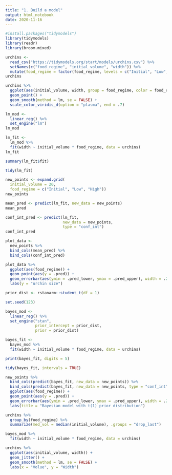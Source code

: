 ```yaml
---
title: "1. Build a model"
output: html_notebook
date: 2020-11-16
---
```



```r
#install.packages("tidymodels")
library(tidymodels)
library(readr)
library(broom.mixed)
```


```r
urchins <-
  read_csv("https://tidymodels.org/start/models/urchins.csv") %>%
  setNames(c("food_regime", "initial_volume", "width")) %>%
  mutate(food_regime = factor(food_regime, levels = c("Initial", "Low", "High")))
urchins
```


```r
urchins %>%
  ggplot(aes(initial_volume, width, group = food_regime, color = food_regime)) +
  geom_point() +
  geom_smooth(method = lm, se = FALSE) +
  scale_color_viridis_d(option = "plasma", end = .7)
```


```r
lm_mod <- 
  linear_reg() %>%
  set_engine("lm")
lm_mod
```


```r
lm_fit <- 
  lm_mod %>%
  fit(width ~ initial_volume * food_regime, data = urchins)
lm_fit
```


```r
summary(lm_fit$fit)
```


```r
tidy(lm_fit)
```

```r
new_points <- expand.grid(
  initial_volume = 20, 
  food_regime = c("Initial", "Low", "High"))
new_points
```


```r
mean_pred <- predict(lm_fit, new_data = new_points)
mean_pred
```


```r
conf_int_pred <- predict(lm_fit,
                         new_data = new_points,
                         type = "conf_int")
conf_int_pred
```


```r
plot_data <- 
  new_points %>%
  bind_cols(mean_pred) %>%
  bind_cols(conf_int_pred)

plot_data %>%
  ggplot(aes(food_regime)) +
  geom_point(aes(y = .pred)) +
  geom_errorbar(aes(ymin = .pred_lower, ymax = .pred_upper), width = .2) +
  labs(y = "urchin size")
```


```r
prior_dist <- rstanarm::student_t(df = 1)

set.seed(123)

bayes_mod <- 
  linear_reg() %>%
  set_engine("stan",
             prior_intercept = prior_dist,
             prior = prior_dist)

bayes_fit <-
  bayes_mod %>%
  fit(width ~ initial_volume * food_regime, data = urchins)

print(bayes_fit, digits = 5)
```


```r
tidy(bayes_fit, intervals = TRUE)
```


```r
new_points %>%
  bind_cols(predict(bayes_fit, new_data = new_points)) %>%
  bind_cols(predict(bayes_fit, new_data = new_points, type = "conf_int")) %>%
  ggplot(aes(food_regime)) +
  geom_point(aes(y = .pred)) +
  geom_errorbar(aes(ymin = .pred_lower, ymax = .pred_upper), width = .2) +
  labs(title = "Bayesian model with t(1) prior distribution")
```



```r
urchins %>% 
  group_by(food_regime) %>% 
  summarize(med_vol = median(initial_volume), .groups = "drop_last")
```


```r
bayes_mod %>% 
  fit(width ~ initial_volume * food_regime, data = urchins)
```


```r
urchins %>% 
  ggplot(aes(initial_volume, width)) +
  geom_jitter() +
  geom_smooth(method = lm, se = FALSE) +
  labs(x = "Volue", y = "Width")
```




